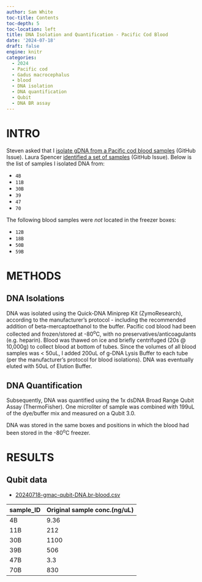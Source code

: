 ```yaml
---
author: Sam White
toc-title: Contents
toc-depth: 5
toc-location: left
title: DNA Isolation and Quantification - Pacific Cod Blood
date: '2024-07-18'
draft: false
engine: knitr
categories: 
  - 2024
  - Pacific cod
  - Gadus macrocephalus
  - blood
  - DNA isolation
  - DNA quantification
  - Qubit
  - DNA BR assay
---
```

# INTRO

Steven asked that I [isolate gDNA from a Pacific cod blood samples](https://github.com/RobertsLab/resources/issues/1922) (GitHub Issue). Laura Spencer [identified a set of samples](https://github.com/RobertsLab/resources/issues/1922#issuecomment-2189879056) (GitHub Issue). Below is the list of samples I isolated DNA from:

- `4B`
- `11B`
- `30B`
- `39`
- `47`
- `70`

::: {.callout-important}
The following blood samples were _not_ located in the freezer boxes:

- `12B`
- `18B`
- `50B`
- `59B`

:::

# METHODS

## DNA Isolations

DNA was isolated using the Quick-DNA Miniprep Kit (ZymoResearch), according to the manufacturer's protocol - including the recommended addition of beta-mercaptoethanol to the buffer. Pacific cod blood had been collected and frozen/stored at -80<sup>o</sup>C, with no preservatives/anticoagulants (e.g. heparin). Blood was thawed on ice and briefly centrifuged (20s @ 10,000g) to collect blood at bottom of tubes. Since the volumes of all blood samples was < 50uL, I added 200uL of g-DNA Lysis Buffer to each tube (per the manufacturer's protocol for blood isolations). DNA was eventually eluted with 50uL of Elution Buffer.

## DNA Quantification

Subsequently, DNA was quantified using the 1x dsDNA Broad Range Qubit Assay (ThermoFisher). One microliter of sample was combined with 199uL of the dye/buffer mix and measured on a Qubit 3.0.


DNA was stored in the same boxes and positions in which the blood had been stored in the -80<sup>o</sup>C freezer.


# RESULTS

## Qubit data

- [20240718-gmac-qubit-DNA.br-blood.csv](./20240718-gmac-qubit-DNA.br-blood.csv)

| sample_ID | Original sample conc.(ng/uL) |
|-----------|------------------------------|
| 4B        | 9.36                         |
| 11B       | 212                          |
| 30B       | 1100                         |
| 39B       | 506                          |
| 47B       | 3.3                          |
| 70B       | 830                          |
